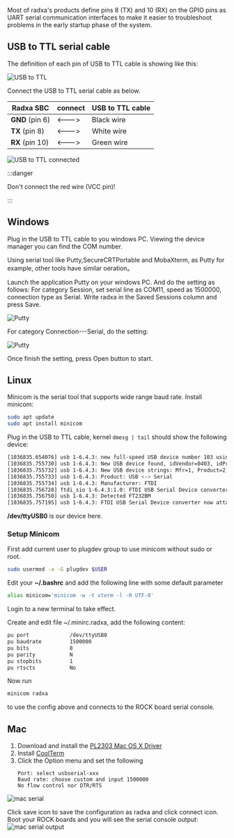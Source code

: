 Most of radxa's products define pins 8 (TX) and 10 (RX) on the GPIO pins as UART serial communication interfaces to make it easier to troubleshoot problems in the early startup phase of the system.

## USB to TTL serial cable

The definition of each pin of USB to TTL cable is showing like this:

![USB to TTL](/img/accessories/600px-Usb2ttl-cable-definition.webp)

Connect the USB to TTL serial cable as below.

| Radxa SBC       | connect | USB to TTL cable |
| --------------- | ------- | ---------------- |
| **GND** (pin 6) | <--->   | Black wire       |
| **TX** (pin 8)  | <--->   | White wire       |
| **RX** (pin 10) | <--->   | Green wire       |

![USB to TTL connected](/img/accessories/1000px-Serial-connection.webp)

:::danger

Don't connect the red wire (VCC pin)!

:::

<Tabs queryString="os">
<TabItem value="Windows" label="Windows" default>

## Windows

Plug in the USB to TTL cable to you windows PC. Viewing the device manager you can find the COM number.

Using serial tool like Putty,SecureCRTPortable and MobaXterm, as Putty for example, other tools have similar oeration。

Launch the application Putty on your windows PC. And do the setting as follows:
For category Session, set serial line as COM11, speed as 1500000, connection type as Serial.
Write radxa in the Saved Sessions column and press Save.

![Putty](/img/configuration/Putty-setting-session.webp)

For category Connection---Serial, do the setting:

![Putty](/img/configuration/Putty-setting-serial.webp)

Once finish the setting, press Open button to start.

</TabItem>
<TabItem value="Linux" label="Linux">

## Linux

Minicom is the serial tool that supports wide range baud rate.
Install minicom:

```bash
sudo apt update
sudo apt install minicom
```

Plug in the USB to TTL cable, kernel `dmesg | tail` should show the following device:

```bash
[1036835.654076] usb 1-6.4.3: new full-speed USB device number 103 using xhci_hcd
[1036835.755730] usb 1-6.4.3: New USB device found, idVendor=0403, idProduct=6001
[1036835.755732] usb 1-6.4.3: New USB device strings: Mfr=1, Product=2, SerialNumber=0
[1036835.755733] usb 1-6.4.3: Product: USB <-> Serial
[1036835.755734] usb 1-6.4.3: Manufacturer: FTDI
[1036835.756728] ftdi_sio 1-6.4.3:1.0: FTDI USB Serial Device converter detected
[1036835.756750] usb 1-6.4.3: Detected FT232BM
[1036835.757195] usb 1-6.4.3: FTDI USB Serial Device converter now attached to ttyUSB0
```

**/dev/ttyUSB0** is our device here.

### Setup Minicom

First add current user to plugdev group to use minicom without sudo or root.

```bash
sudo usermod -a -G plugdev $USER
```

Edit your **~/.bashrc** and add the following line with some default parameter

```bash
alias minicom='minicom -w -t xterm -l -R UTF-8'
```

Login to a new terminal to take effect.

Create and edit file ~/.minirc.radxa, add the following content:

```bash
pu port             /dev/ttyUSB0
pu baudrate         1500000
pu bits             8
pu parity           N
pu stopbits         1
pu rtscts           No
```

Now run

```bash
minicom radxa
```

to use the config above and connects to the ROCK board serial console.

</TabItem>

<TabItem value="Mac" label="Mac" >

## Mac

1.  Download and install the [PL2303 Mac OS X Driver](http://www.prolific.com.tw/UserFiles/files/PL2303HXD_G_Mac%20Driver_v2_1_0_20210311.zip)
2.  Install [CoolTerm](https://freeware.the-meiers.org/previous/CoolTermMacUniversal147.zip)
3.  Click the Option menu and set the following
    >
        Port: select usbserial-xxx
        Baud rate: choose custom and input 1500000
        No flow control nor DTR/RTS

![mac serial](/img/configuration/Coolterm-serialport-setting.webp)

Click save icon to save the configuration as radxa and click connect icon.
Boot your ROCK boards and you will see the serial console output:
![mac serial output](/img/configuration/Coolterm-output.webp)

</TabItem>

</Tabs>
